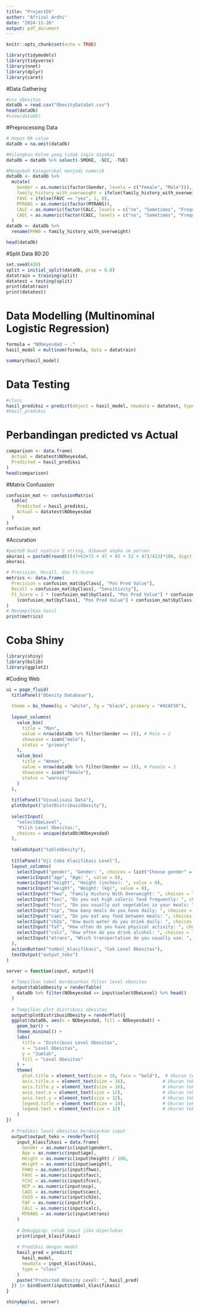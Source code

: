 ---
title: "ProjectDS"
author: "Afrizal Ardhi"
date: "2024-11-26"
output: pdf_document
---

```{r setup, include=FALSE}
knitr::opts_chunk$set(echo = TRUE)
```

```{r}
library(tidymodels)
library(tidyverse)
library(nnet)
library(dplyr)
library(caret)
```


#Data Gathering
```{r}
#csv obesitas
dataOb = read.csv("ObesityDataSet.csv")
head(dataOb)
#view(dataOb)
```

#Preprocessing Data
```{r}
# Hapus NA value
dataOb = na.omit(dataOb)

#Hilangkan Kolom yang tidak ingin dipakai
dataOb = dataOb %>% select(-SMOKE, -SCC, -TUE)

#Mengubah Kategorikal menjadi numerik
dataOb <- dataOb %>%
  mutate(
    Gender = as.numeric(factor(Gender, levels = c("Female", "Male"))),
    family_history_with_overweight = ifelse(family_history_with_overweight == "yes", 1, 0),
    FAVC = ifelse(FAVC == "yes", 1, 0),
    MTRANS = as.numeric(factor(MTRANS)),
    CALC = as.numeric(factor(CALC, levels = c("no", "Sometimes", "Frequently", "Always"))),
    CAEC = as.numeric(factor(CAEC, levels = c("no", "Sometimes", "Frequently", "Always")))
  )
dataOb <- dataOb %>%
  rename(FHWO = family_history_with_overweight)

head(dataOb)
```


#Split Data 80:20
```{r}
set.seed(420)
split = initial_split(dataOb, prop = 0.8)
datatrain = training(split)
datatest = testing(split)
print(datatrain)
print(datatest)
```


# Data Modelling (Multinominal Logistic Regression)
```{r}
formula = "NObeyesdad ~ ."
hasil_model = multinom(formula, data = datatrain)

summary(hasil_model)

```

# Data Testing
```{r}
#class
hasil_prediksi = predict(object = hasil_model, newdata = datatest, type = "class")
#hasil_prediksi
```

# Perbandingan predicted vs Actual
```{r}
comparison <- data.frame(
  Actual = datatest$NObeyesdad,
  Predicted = hasil_prediksi
)
head(comparison)
```

#Matrix Confussion
```{r}
confusion_mat <- confusionMatrix(
  table(
    Predicted = hasil_prediksi,
    Actual = datatest$NObeyesdad
  )
)
confusion_mat
```

#Accuration
```{r}
#paste0 buat nyatuin 2 string, dibawah angka sm persen
akurasi = paste0(round(((47+63+72 + 47 + 65 + 52 + 47)/423)*100, digit = 2), "%") 
akurasi
```

```{r}
# Precision, Recall, dan F1-Score
metrics <- data.frame(
  Precision = confusion_mat$byClass[, "Pos Pred Value"],
  Recall = confusion_mat$byClass[, "Sensitivity"],
  F1_Score = 2 * (confusion_mat$byClass[, "Pos Pred Value"] * confusion_mat$byClass[, "Sensitivity"]) /
    (confusion_mat$byClass[, "Pos Pred Value"] + confusion_mat$byClass[, "Sensitivity"])
)
# Menampilkan hasil
print(metrics)
```


# Coba Shiny
```{r}
library(shiny)
library(bslib)
library(ggplot2)
```

#Coding Web
```{r}
ui = page_fluid(
  titlePanel("Obesity Database"),
  
  theme = bs_theme(bg = "white", fg = "black", primary = "#4CAF50"),
  
  layout_columns(
    value_box(
      title = "Man",
      value = nrow(dataOb %>% filter(Gender == 2)), # Male = 2
      showcase = icon("male"),
      status = "primary"
    ),
    value_box(
      title = "Woman",
      value = nrow(dataOb %>% filter(Gender == 1)), # Female = 1
      showcase = icon("female"),
      status = "warning"
    )
  ),
  
  titlePanel("Visualisasi Data"),
  plotOutput("plotDistribusiObesity"),
  
  selectInput(
    "selectObeLevel",
    "Pilih Level Obesitas:",
    choices = unique(dataOb$NObeyesdad)
  ),
  
  tableOutput("tableObesity"),
  
  titlePanel("Uji Coba Klasifikasi Level"),
  layout_columns(
    selectInput("gender", "Gender: ", choices = list("Choose gender" = "", "Male" = 1, "Female" = 2), selected = ""),
    numericInput("age", "Age: ", value = 0),
    numericInput("height", "Height (inches): ", value = 0),
    numericInput("weight", "Weight: (kg)", value = 0),
    selectInput("fhwo", "Family History With Overweight: ", choices = list("Choose" = "", "Yes" = 1, "No" = 0), selected = ""),
    selectInput("favc", "Do you eat high caloric food frequently: ", choices = list("Choose" = "", "Yes" = 1, "No" = 0), selected = ""),
    selectInput("fcvc", "Do you usually eat vegetables in your meals: ", choices = list("Choose" = "", "Never" = 1, "Sometimes" = 2, "Always" = 3), selected = ""),
    selectInput("ncp", "How many meals do you have daily: ", choices = list("Choose" = "", "1 Meal" = 1, "2 Meals" = 2, "3 Meals" = 3), selected = ""),
    selectInput("caec", "Do you eat any food between meals: ", choices = list("Choose" = "", "No" = 1, "Sometimes" = 2, "Frequently" = 3, "Always" = 4), selected = ""),
    selectInput("ch2o", "How much water do you drink daily: ", choices = list("Choose" = "", "<1L" = 1, "1-2L" = 2, ">2L" = 3), selected = ""),
    selectInput("faf", "How often do you have physical activity: ", choices = list("Choose" = "", "I do not have" = 0, "1-2 Days" = 1, "2-4 Days" = 2, "4-5 Days" = 3), selected = ""),
    selectInput("calc", "How often do you drink alcohol: ", choices = list("Choose" = "", "I do not drink" = 1, "Sometimes" = 2, "Frequently" = 3, "Always" = 4), selected = ""),
    selectInput("mtrans", "Which transportation do you usually use: ", choices = list("Choose" = "", "Automobile" = 1, "Motorbike" = 2, "Bike" = 3, "Public Transportation" = 4, "Walking" = 5), selected = ""),
  ),
  actionButton("tombol_klasifikasi", "Cek Level Obesitas"),
  textOutput("output_teks")
)

server = function(input, output){
  
  # Tampilkan tabel berdasarkan filter level obesitas
  output$tableObesity = renderTable(
    dataOb %>% filter(NObeyesdad == input$selectObeLevel) %>% head()
  )
  
  # Tampilkan plot distribusi obesitas
  output$plotDistribusiObesity = renderPlot({
  ggplot(dataOb, aes(x = NObeyesdad, fill = NObeyesdad)) +
    geom_bar() +
    theme_minimal() +
    labs(
      title = "Distribusi Level Obesitas",
      x = "Level Obesitas",
      y = "Jumlah",
      fill = "Level Obesitas"
    ) +
    theme(
      plot.title = element_text(size = 16, face = "bold"),  # Ukuran teks judul
      axis.title.x = element_text(size = 16),              # Ukuran teks sumbu X
      axis.title.y = element_text(size = 16),              # Ukuran teks sumbu Y
      axis.text.x = element_text(size = 12),               # Ukuran teks label sumbu X
      axis.text.y = element_text(size = 12),               # Ukuran teks label sumbu Y
      legend.title = element_text(size = 14),              # Ukuran teks judul (keterangan)
      legend.text = element_text(size = 12)                # Ukuran teks isi (keterangan)
    )
})
  
  # Prediksi level obesitas berdasarkan input
  output$output_teks = renderText({
    input_klasifikasi = data.frame(
      Gender = as.numeric(input$gender),
      Age = as.numeric(input$age),
      Height = as.numeric(input$height) / 100,
      Weight = as.numeric(input$weight),
      FHWO = as.numeric(input$fhwo),
      FAVC = as.numeric(input$favc),
      FCVC = as.numeric(input$fcvc),
      NCP = as.numeric(input$ncp),
      CAEC = as.numeric(input$caec),
      CH2O = as.numeric(input$ch2o),
      FAF = as.numeric(input$faf),
      CALC = as.numeric(input$calc),
      MTRANS = as.numeric(input$mtrans)
    )
    
    # Debugging: cetak input jika diperlukan
    print(input_klasifikasi)
    
    # Prediksi dengan model
    hasil_pred = predict(
      hasil_model, 
      newdata = input_klasifikasi,
      type = "class"
    )
    paste("Predicted Obesity Level: ", hasil_pred)
  }) |> bindEvent(input$tombol_klasifikasi)
}

shinyApp(ui, server)

```


